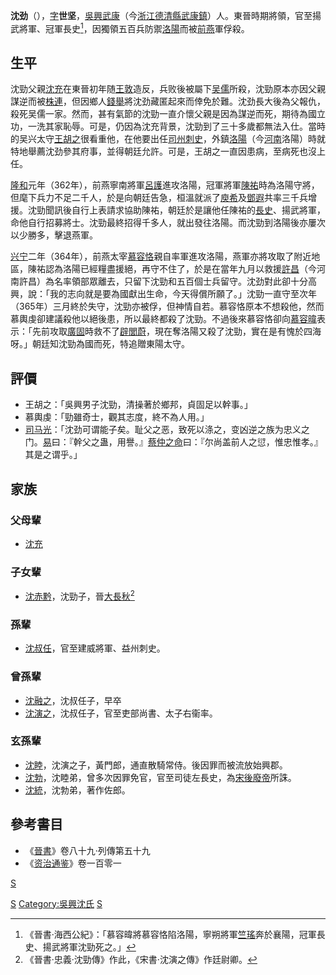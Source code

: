 '''沈劲'''（{{Bd|？||365年}}），[[表字|字]]'''世坚'''，[[吳興|吳興]][[武康|武康]]（今[[浙江|浙江]][[德清縣|德清縣]][[武康鎮|武康鎮]]）人。東晉時期將領，官至揚武將軍、冠軍長史<ref>《晉書·海西公紀》：「慕容暐將慕容恪陷洛陽，寧朔將軍[[竺瑤|竺瑤]]奔於襄陽，冠軍長史、揚武將軍沈勁死之。」</ref>，因獨領五百兵防禦[[洛陽|洛陽]]而被[[前燕|前燕]]軍俘殺。

== 生平 ==
沈勁父親[[沈充|沈充]]在東晉初年随[[王敦|王敦]]造反，兵败後被屬下[[吴儒|吴儒]]所殺，沈勁原本亦因父親謀逆而被[[株連|株連]]，但因鄉人[[錢舉|錢舉]]將沈劲藏匿起來而倖免於難。沈劲長大後為父報仇，殺死吴儒一家。然而，甚有氣節的沈勁一直介懷父親是因為謀逆而死，期待為國立功，一洗其家恥辱。可是，仍因為沈充背景，沈勁到了三十多歲都無法入仕。當時的吴兴太守[[王胡之|王胡之]]很看重他，在他要出任[[司州|司州]][[刺史|刺史]]，外鎮[[洛陽|洛陽]]（今[[河南|河南]]洛陽）時就特地舉薦沈劲參其府事，並得朝廷允許。可是，王胡之一直因患病，至病死也沒上任。

[[隆和|隆和]]元年（362年），前燕寧南將軍[[呂護|呂護]]進攻洛陽，冠軍將軍[[陳祐|陳祐]]時為洛陽守將，但麾下兵力不足二千人，於是向朝廷告急，桓溫就派了[[庾希|庾希]]及[[鄧遐|鄧遐]]共率三千兵增援。沈勁聞訊後自行上表請求協助陳祐，朝廷於是讓他任陳祐的[[長史|長史]]、揚武將軍，命他自行招募將士。沈勁最終招得千多人，就出發往洛陽。而沈勁到洛陽後亦屢次以少勝多，擊退燕軍。

[[兴宁_(东晋)|兴宁]]二年（364年），前燕太宰[[慕容恪|慕容恪]]親自率軍進攻洛陽，燕軍亦將攻取了附近地區，陳祐認為洛陽已經糧盡援絕，再守不住了，於是在當年九月以救援[[許昌|許昌]]（今河南許昌）為名率領部眾離去，只留下沈勁和五百個士兵留守。沈劲對此卻十分高興，說：「我的志向就是要為國獻出生命，今天得償所願了。」沈勁一直守至次年（365年）三月終於失守，沈勁亦被俘，但神情自若。慕容恪原本不想殺他，然而慕輿虔卻建議殺他以絕後患，所以最終都殺了沈勁。不過後來慕容恪卻向[[慕容暐|慕容暐]]表示：「先前攻取[[廣固|廣固]]時救不了[[辟閭蔚|辟閭蔚]]，現在奪洛陽又殺了沈勁，實在是有愧於四海呀。」朝廷知沈勁為國而死，特追贈東陽太守。

== 評價 ==
*王胡之：「吳興男子沈勁，清操著於鄉邦，貞固足以幹事。」
*慕輿虔：「勁雖奇士，觀其志度，終不為人用。」
*[[司马光|司马光]]：「沈劲可谓能子矣。耻父之恶，致死以涤之，变凶逆之族为忠义之门。[[周易|易]]曰：『幹父之蛊，用譽。』[[尚书|蔡仲之命]]曰：『尔尚盖前人之愆，惟忠惟孝。』其是之谓乎。」

== 家族 ==
=== 父母輩 ===
*[[沈充|沈充]]

=== 子女輩 ===
*[[沈赤黔|沈赤黔]]，沈勁子，晉[[大長秋|大長秋]]<ref>《晉書·忠義·沈勁傳》作此，《宋書·沈演之傳》作廷尉卿。</ref>

=== 孫輩 ===
*[[沈叔任|沈叔任]]，官至建威將軍、益州刺史。

=== 曾孫輩 ===
*[[沈融之|沈融之]]，沈叔任子，早卒
*[[沈演之|沈演之]]，沈叔任子，官至吏部尚書、太子右衞率。

=== 玄孫輩 ===
*[[沈睦|沈睦]]，沈演之子，黃門郎，通直散騎常侍。後因罪而被流放始興郡。
*[[沈勃|沈勃]]，沈睦弟，曾多次因罪免官，官至司徒左長史，為[[宋後廢帝|宋後廢帝]]所誅。
*[[沈統|沈統]]，沈勃弟，著作佐郎。

==參考書目==
*《[[晉書|晉書]]》卷八十九‧列傳第五十九
*《[[资治通鉴|资治通鉴]]》卷一百零一
{{reflist}}

[[category:晉朝軍事人物|S]]
[[Category:晉朝被處決者|S]]
[[Category:吳興沈氏|Category:吳興沈氏]]
[[Category:德清人|S]]